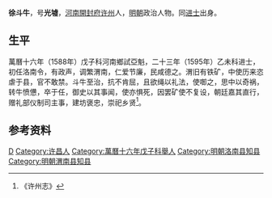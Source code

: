 {{noteTA
|1=zh-hans:斗; zh-hant:斗;
|2=斗
}}
'''徐斗牛'''，号'''光墟'''，[[河南|河南]][[開封府|開封府]][[许州|许州]]人，[[明朝|明朝]]政治人物。同[[进士|进士]]出身。

==生平==
萬曆十六年（1588年）戊子科河南鄉試亞魁，二十三年（1595年）乙未科进士，初任洛南令，有政声，调繁渭南，仁爱节廉，民咸德之。渭旧有铁矿，中使历来恣虐于县，官不敢禁。斗牛至治，抗不肯屈，且欲绳以礼法，使啣之，思中以奇祸，转牛愤憊，卒于任，御史以其事闻，使亦惧死，因罢矿使不复设，朝廷嘉其直行，赠礼部仪制司主事，建坊褒忠，崇祀乡贤<ref>《许州志》</ref>。

==参考资料==
{{reflist}}

{{萬曆二十三年乙未科殿試金榜}}

{{Authority control}}

{{DEFAULTSORT:Xu徐}}
[[Category:徐姓|D]]
[[Category:许昌人|Category:许昌人]]
[[Category:萬曆十六年戊子科舉人|Category:萬曆十六年戊子科舉人]]
[[Category:明朝洛南县知县|Category:明朝洛南县知县]]
[[Category:明朝渭南县知县|Category:明朝渭南县知县]]


{{明朝官员小作品}}